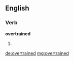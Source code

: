 ==English==

===Verb===
'''overtrained'''

# {{past of|[[overtrain]]}}

[[de:overtrained]]
[[mg:overtrained]]